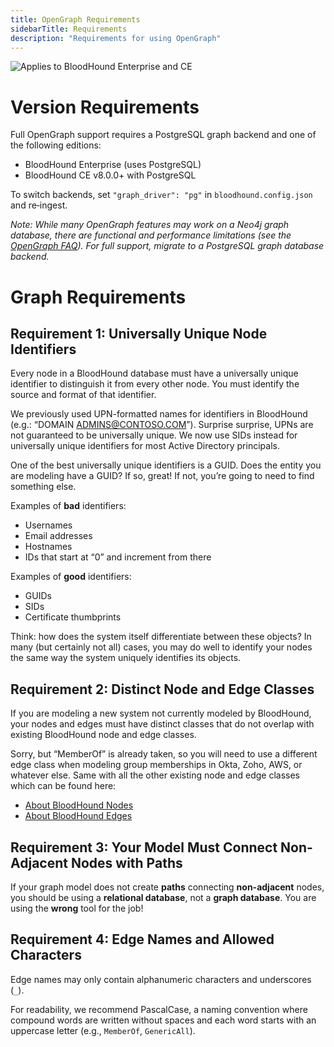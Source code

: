 ```yaml
---
title: OpenGraph Requirements
sidebarTitle: Requirements
description: "Requirements for using OpenGraph"
---
```


<img noZoom src="/assets/enterprise-AND-community-edition-pill-tag.svg" alt="Applies to BloodHound Enterprise and CE"/>

# Version Requirements

Full OpenGraph support requires a PostgreSQL graph backend and one of the following editions:
- BloodHound Enterprise (uses PostgreSQL)
- BloodHound CE v8.0.0+ with PostgreSQL

To switch backends, set `"graph_driver": "pg"` in `bloodhound.config.json` and re‑ingest.

_Note: While many OpenGraph features may work on a Neo4j graph database, there are functional and performance limitations (see the [OpenGraph FAQ](/opengraph/faq#why-is-it-taking-so-long-to-ingest-opengraph-data)). For full support, migrate to a PostgreSQL graph database backend._

# Graph Requirements

## Requirement 1: Universally Unique Node Identifiers

Every node in a BloodHound database must have a universally unique identifier to distinguish it from every other node. You must identify the source and format of that identifier.

We previously used UPN-formatted names for identifiers in BloodHound (e.g.: “DOMAIN ADMINS@CONTOSO.COM”). Surprise surprise, UPNs are not guaranteed to be universally unique. We now use SIDs instead for universally unique identifiers for most Active Directory principals.

One of the best universally unique identifiers is a GUID. Does the entity you are modeling have a GUID? If so, great! If not, you’re going to need to find something else.

Examples of **bad** identifiers:

- Usernames
- Email addresses
- Hostnames
- IDs that start at “0” and increment from there

Examples of **good** identifiers:
- GUIDs
- SIDs
- Certificate thumbprints

Think: how does the system itself differentiate between these objects? In many (but certainly not all) cases, you may do well to identify your nodes the same way the system uniquely identifies its objects.

## Requirement 2: Distinct Node and Edge Classes

If you are modeling a new system not currently modeled by BloodHound, your nodes and edges must have distinct classes that do not overlap with existing BloodHound node and edge classes.

Sorry, but “MemberOf” is already taken, so you will need to use a different edge class when modeling group memberships in Okta, Zoho, AWS, or whatever else. Same with all the other existing node and edge classes which can be found here:

- [About BloodHound Nodes](https://bloodhound.specterops.io/resources/nodes/overview)
- [About BloodHound Edges](https://bloodhound.specterops.io/resources/edges/overview)

## Requirement 3: Your Model Must Connect Non-Adjacent Nodes with Paths

If your graph model does not create **paths** connecting **non-adjacent** nodes, you should be using a **relational database**, not a **graph database**. You are using the **wrong** tool for the job!

## Requirement 4: Edge Names and Allowed Characters

Edge names may only contain alphanumeric characters and underscores (`_`).

For readability, we recommend PascalCase, a naming convention where compound words are written without spaces and each word starts with an uppercase letter (e.g., `MemberOf`, `GenericAll`).
